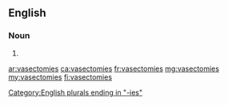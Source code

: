 ==English==

===Noun===
{{head|en|plural}}

# {{plural of|vasectomy|lang=en}}

[[Category:English plurals ending in "-ies"]]

[[ar:vasectomies]]
[[ca:vasectomies]]
[[fr:vasectomies]]
[[mg:vasectomies]]
[[my:vasectomies]]
[[fi:vasectomies]]